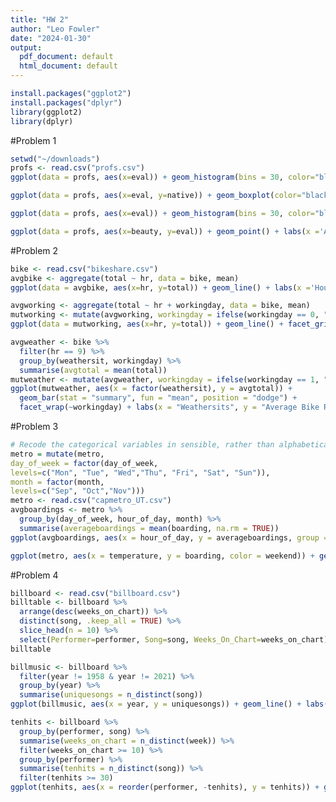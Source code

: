 ```yaml
---
title: "HW 2"
author: "Leo Fowler"
date: "2024-01-30"
output:
  pdf_document: default
  html_document: default
---
```


```r
install.packages("ggplot2")
install.packages("dplyr")
library(ggplot2)
library(dplyr)
```

#Problem 1

```r
setwd("~/downloads")
profs <- read.csv("profs.csv")
ggplot(data = profs, aes(x=eval)) + geom_histogram(bins = 30, color="black", fill="blue") + labs(x ='Evaluation Score', y='Frequency', title = 'Distribution of Professor Evaluation Score')
```

```r
ggplot(data = profs, aes(x=eval, y=native)) + geom_boxplot(color="black", fill="blue") + labs(x ='Evaluation Score', y='Native English Speaker or Not', title = 'Distribution of Professor Evaluation Score Whether or Not They Speak English')
```

```r
ggplot(data = profs, aes(x=eval)) + geom_histogram(bins = 30, color="black", fill="blue") + facet_grid(.~gender) + labs(x ='Evaluation Score', y='Frequency', title = 'Distribution of Professor Evaluation Score for Each Gender')
```

```r
ggplot(data = profs, aes(x=beauty, y=eval)) + geom_point() + labs(x ='Attractiveness', y='Evaluation Score', title = 'Distribution of Professor Evaluation Score')
```

#Problem 2

```r
bike <- read.csv("bikeshare.csv")
avgbike <- aggregate(total ~ hr, data = bike, mean)
ggplot(data = avgbike, aes(x=hr, y=total)) + geom_line() + labs(x ='Hour of the Day', y='Average Bike Rentals', title = 'Distribution of Average Bike Rentals Per Hour of the Day')
```

```r
avgworking <- aggregate(total ~ hr + workingday, data = bike, mean)
mutworking <- mutate(avgworking, workingday = ifelse(workingday == 0, "Not Working", "Working"))
ggplot(data = mutworking, aes(x=hr, y=total)) + geom_line() + facet_grid(.~workingday) + labs(x ='Hour of the Day', y='Average Bike Rentals', title = 'Distribution of Average Bike Rentals Per Hour of the Day Whether Its a Working Day')
```

```r
avgweather <- bike %>%
  filter(hr == 9) %>%
  group_by(weathersit, workingday) %>%
  summarise(avgtotal = mean(total))
mutweather <- mutate(avgweather, workingday = ifelse(workingday == 1, "Not Working", "Working"))
ggplot(mutweather, aes(x = factor(weathersit), y = avgtotal)) +
  geom_bar(stat = "summary", fun = "mean", position = "dodge") +
  facet_wrap(~workingday) + labs(x = "Weathersits", y = "Average Bike Rentals in Hour 9", title = "Average Bike Rentals in Hour 9 by Weathersit")
```

#Problem 3

```r
# Recode the categorical variables in sensible, rather than alphabetical, order
metro = mutate(metro,
day_of_week = factor(day_of_week,
levels=c("Mon", "Tue", "Wed","Thu", "Fri", "Sat", "Sun")),
month = factor(month,
levels=c("Sep", "Oct","Nov")))
metro <- read.csv("capmetro_UT.csv")
avgboardings <- metro %>%
  group_by(day_of_week, hour_of_day, month) %>%
  summarise(averageboardings = mean(boarding, na.rm = TRUE))
ggplot(avgboardings, aes(x = hour_of_day, y = averageboardings, group = month, color = month)) + geom_line() + facet_grid(day_of_week ~ ., scales="free") + labs(x = "Hour of the Day", y = "Average Boardings",title = "Average Boardings by Hour of the Day, Day of the Week, and Month")
```

```r
ggplot(metro, aes(x = temperature, y = boarding, color = weekend)) + geom_point(size=.1) + facet_wrap(~hour_of_day, scales = "free") + labs(x = "Temperature (°F)", y = "Average Boardings", title = "Distribution of Average Boardings vs Temperature Per Hour of the Day")
```

#Problem 4

```r
billboard <- read.csv("billboard.csv")
billtable <- billboard %>%
  arrange(desc(weeks_on_chart)) %>%
  distinct(song, .keep_all = TRUE) %>%
  slice_head(n = 10) %>%
  select(Performer=performer, Song=song, Weeks_On_Chart=weeks_on_chart)
billtable
```

```r
billmusic <- billboard %>%
  filter(year != 1958 & year != 2021) %>%
  group_by(year) %>%
  summarise(uniquesongs = n_distinct(song))
ggplot(billmusic, aes(x = year, y = uniquesongs)) + geom_line() + labs(x = "Year", y = "Number of Unique Songs", title = "Musical Diversity of Billboard Top 100 Over Many Years")
```

```r
tenhits <- billboard %>%
  group_by(performer, song) %>%
  summarise(weeks_on_chart = n_distinct(week)) %>%
  filter(weeks_on_chart >= 10) %>%
  group_by(performer) %>%
  summarise(tenhits = n_distinct(song)) %>%
  filter(tenhits >= 30)
ggplot(tenhits, aes(x = reorder(performer, -tenhits), y = tenhits)) + geom_bar(stat = "identity", fill = "skyblue") + labs(x = "Performer", y = "Number of Ten-Week Hits", title = "Artists with at Least 30 Ten-Week Hits on Billboard Top 100") + theme_minimal() + theme(axis.text.x = element_text(angle = 45, hjust = 1))
```

